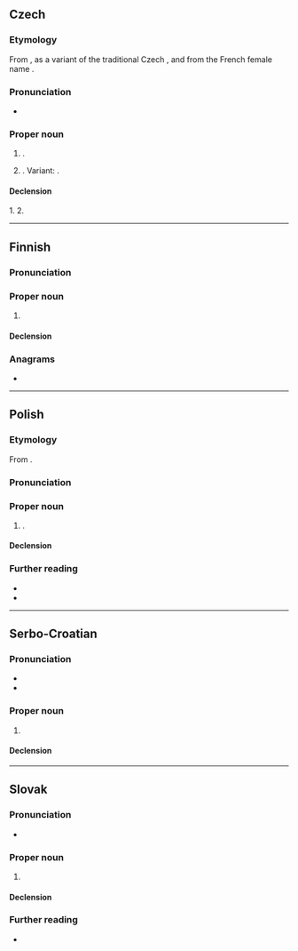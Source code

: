 ==Czech==
{{wikipedia|lang=cs}}

===Etymology===
From {{der|cs|fr|Nicolas}}, as a variant of the traditional Czech {{m|cs|Mikuláš}}, and from the French female name {{m|fr|Nicole}}.

===Pronunciation===
* {{cs-IPA|nykola}}

===Proper noun===
{{head|cs|proper noun|g=m|g2=f}}

# {{given name|cs|male|eq=Nicholas}}.
# {{given name|cs|female|eq=Nicole}}. Variant: {{l|cs|Nikol}}.

====Declension====
1. {{cs-decl-noun-auto|ma|Niko|l|a}}
2. {{cs-decl-noun-auto|f|Niko|l|a}}

----

==Finnish==

===Pronunciation===
{{fi-pronunciation}}

===Proper noun===
{{fi-proper noun}}

# {{surname|fi}}

====Declension====
{{fi-decl-kulkija|Nikol|a}}

===Anagrams===
* {{anagrams|fi|a=aiklno|Alinko|Ilanko|Inkola|alkion|kaloin|kilona|kolani|kolina|lainko|lakion|lakoin|lianko|linkoa|loikan|lokain|lokani|lokina|olkain|olkani|olkina}}

----

==Polish==
{{wp|lang=pl}}

===Etymology===
From {{bor|pl|fr|Nicole}}.

===Pronunciation===
{{pl-p|a=LL-Q809 (pol)-Olaf-Nikola.wav}}

===Proper noun===
{{pl-proper noun|f}}

# {{given name|pl|female|eq=Nicole}}.

====Declension====
{{pl-decl-noun-f}}

===Further reading===
* {{R:pl:WSJP}}
* {{R:PWN}}

----

==Serbo-Croatian==

===Pronunciation===
* {{IPA|sh|/nǐkola/}}
* {{hyphenation|sh|Ni|ko|la}}

===Proper noun===
{{sh-proper noun|g=m|head=Nìkola}}

# {{given name|sh|male|eq=Nicholas}}

====Declension====
{{sh-decl-noun-unc
|Nikola
|Nikole
|Nikoli
|Nikolu
|Nikola
|Nikoli
|Nikolom
}}

----

==Slovak==

===Pronunciation===
* {{IPA|sk|/ˈnikɔɫa/}}

===Proper noun===
{{sk-proper noun|g=f|gen=Nikoly|pl=Nikoly|decl=žena}}

# {{given name|sk|female|eq=Nicholas}}

====Declension====
{{sk-decl-noun|Nikola|Nikoly|Nikole|Nikolu|Nikole|Nikolou|Nikoly|Nikol|Nikolám|Nikoly|Nikolách|Nikolami}}

===Further reading===
* {{R:SDK}}